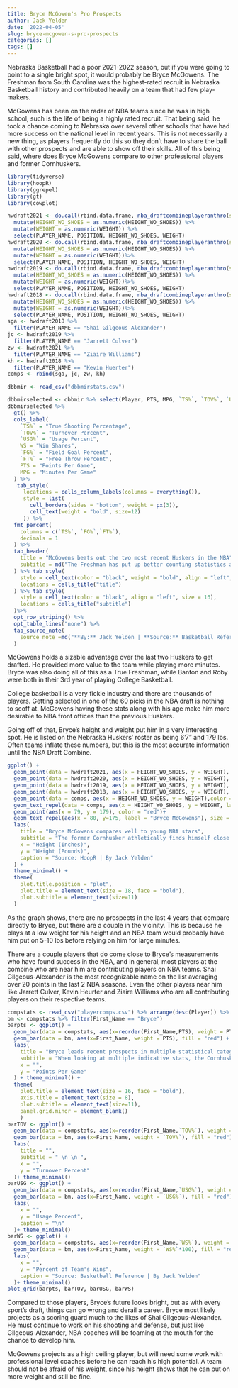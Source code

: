```yaml
---
title: Bryce McGowen's Pro Prospects
author: Jack Yelden
date: '2022-04-05'
slug: bryce-mcgowen-s-pro-prospects
categories: []
tags: []
---
```


Nebraska Basketball had a poor 2021-2022 season, but if you were going to point to a single bright spot, it would probably be Bryce McGowens. The Freshman from South Carolina was the highest-rated recruit in Nebraska Basketball history and contributed heavily on a team that had few play-makers.

McGowens has been on the radar of NBA teams since he was in high school, such is the life of being a highly rated recruit. That being said, he took a chance coming to Nebraska over several other schools that have had more success on the national level in recent years. This is not necessarily a new thing, as players frequently do this so they don't have to share the ball with other prospects and are able to show off their skills. All of this being said, where does Bryce McGowens compare to other professional players and former Cornhuskers. 

```r
library(tidyverse)
library(hoopR)
library(ggrepel)
library(gt)
library(cowplot)
```
```r
hwdraft2021 <- do.call(rbind.data.frame, nba_draftcombineplayeranthro(season_year = "2021")) %>%
  mutate(HEIGHT_WO_SHOES = as.numeric(HEIGHT_WO_SHOES)) %>%
  mutate(WEIGHT = as.numeric(WEIGHT)) %>%
  select(PLAYER_NAME, POSITION, HEIGHT_WO_SHOES, WEIGHT)
hwdraft2020 <- do.call(rbind.data.frame, nba_draftcombineplayeranthro(season_year = "2020")) %>%
  mutate(HEIGHT_WO_SHOES = as.numeric(HEIGHT_WO_SHOES)) %>%
  mutate(WEIGHT = as.numeric(WEIGHT))%>%
  select(PLAYER_NAME, POSITION, HEIGHT_WO_SHOES, WEIGHT)
hwdraft2019 <- do.call(rbind.data.frame, nba_draftcombineplayeranthro(season_year = "2019")) %>%
  mutate(HEIGHT_WO_SHOES = as.numeric(HEIGHT_WO_SHOES)) %>%
  mutate(WEIGHT = as.numeric(WEIGHT))%>%
  select(PLAYER_NAME, POSITION, HEIGHT_WO_SHOES, WEIGHT)
hwdraft2018 <- do.call(rbind.data.frame, nba_draftcombineplayeranthro(season_year = "2018")) %>%
  mutate(HEIGHT_WO_SHOES = as.numeric(HEIGHT_WO_SHOES)) %>%
  mutate(WEIGHT = as.numeric(WEIGHT))%>%
  select(PLAYER_NAME, POSITION, HEIGHT_WO_SHOES, WEIGHT)
sga <- hwdraft2018 %>%
  filter(PLAYER_NAME == "Shai Gilgeous-Alexander")
jc <- hwdraft2019 %>%
  filter(PLAYER_NAME == "Jarrett Culver")
zw <- hwdraft2021 %>%
  filter(PLAYER_NAME == "Ziaire Williams")
kh <- hwdraft2018 %>%
  filter(PLAYER_NAME == "Kevin Huerter")
comps <- rbind(sga, jc, zw, kh)
```

```r
dbbmir <- read_csv("dbbmirstats.csv")
```


```r
dbbmirselected <- dbbmir %>% select(Player, PTS, MPG, `TS%`, `TOV%`, `USG%`, WS, `FG%`, `FT%`) %>% arrange(Player)
dbbmirselected %>%
  gt() %>%
  cols_label(
    `TS%` = "True Shooting Percentage",
    `TOV%` = "Turnover Percent",
    `USG%` = "Usage Percent",
    WS = "Win Shares",
    `FG%` = "Field Goal Percent",
    `FT%` = "Free Throw Percent",
    PTS = "Points Per Game",
    MPG = "Minutes Per Game"
  ) %>%
   tab_style(
     locations = cells_column_labels(columns = everything()),
     style = list(
       cell_borders(sides = "bottom", weight = px(3)),
       cell_text(weight = "bold", size=12)
     )) %>%
  fmt_percent(
    columns = c(`TS%`, `FG%`,`FT%`),
    decimals = 1
  ) %>%
  tab_header(
    title = "McGowens beats out the two most recent Huskers in the NBA",
    subtitle = md("The Freshman has put up better counting statistics and advanced statistics while also being younger and more athletic than Isaiah Roby and Dalano Banton at the time of the draft.")
  ) %>% tab_style(
    style = cell_text(color = "black", weight = "bold", align = "left", size = 22),
    locations = cells_title("title")
  ) %>% tab_style(
    style = cell_text(color = "black", align = "left", size = 16),
    locations = cells_title("subtitle")
  )%>%
  opt_row_striping() %>%
  opt_table_lines("none") %>%
  tab_source_note(
    source_note =md("**By:** Jack Yelden | **Source:** Basketball Reference")
  )
```

McGowens holds a sizable advantage over the last two Huskers to get drafted. He provided more value to the team while playing more minutes. Bryce was also doing all of this as a True Freshman, while Banton and Roby were both in their 3rd year of playing College Basketball.

College basketball is a very fickle industry and there are thousands of players. Getting selected in one of the 60 picks in the NBA draft is nothing to scoff at. McGowens having these stats along with his age make him more desirable to NBA front offices than the previous Huskers. 

Going off of that, Bryce's height and weight put him in a very interesting spot. He is listed on the Nebraska Huskers' roster as being 6'7" and 179 lbs. Often teams inflate these numbers, but this is the most accurate information until the NBA Draft Combine. 

```r
ggplot() +
  geom_point(data = hwdraft2021, aes(x = HEIGHT_WO_SHOES, y = WEIGHT), color = "gray") +
  geom_point(data = hwdraft2020, aes(x = HEIGHT_WO_SHOES, y = WEIGHT), color = "gray") +
  geom_point(data = hwdraft2019, aes(x = HEIGHT_WO_SHOES, y = WEIGHT), color = "gray") +
  geom_point(data = hwdraft2018, aes(x = HEIGHT_WO_SHOES, y = WEIGHT), color = "gray") +
  geom_point(data = comps, aes(x = HEIGHT_WO_SHOES, y = WEIGHT),color = "black") +
  geom_text_repel(data = comps, aes(x = HEIGHT_WO_SHOES, y = WEIGHT, label = PLAYER_NAME), size = 2.75) +
  geom_point(aes(x = 79, y = 179), color = "red")+
  geom_text_repel(aes(x = 80, y=175, label = "Bryce McGowens"), size = 2.75)+
  labs(
    title = "Bryce McGowens compares well to young NBA stars",
    subtitle = "The former Cornhusker athletically finds himself close to no one, but there are recent\nexamples of players who have found roles at similar measurements.",
    x = "Height (Inches)",
    y = "Weight (Pounds)",
    caption = "Source: HoopR | By Jack Yelden"
  ) +
  theme_minimal() +
  theme(
    plot.title.position = "plot",
    plot.title = element_text(size = 18, face = "bold"),
    plot.subtitle = element_text(size=11)
  )
```

As the graph shows, there are no prospects in the last 4 years that compare directly to Bryce, but there are a couple in the vicinity. This is because he plays at a low weight for his height and an NBA team would probably have him put on 5-10 lbs before relying on him for large minutes.

There are a couple players that do come close to Bryce's measurements who have found success in the NBA, and in general, most players at the combine who are near him are contributing players on NBA teams. Shai Gilgeous-Alexander is the most recognizable name on the list averaging over 20 points in the last 2 NBA seasons. Even the other players near him like Jarrett Culver, Kevin Heurter and Ziaire Williams who are all contributing players on their respective teams. 

```r
compstats <- read_csv("playercomps.csv") %>% arrange(desc(Player)) %>% separate(Player, into=c("First_Name", "Last_Name"), sep = " ")
bm <- compstats %>% filter(First_Name == "Bryce")
barpts <- ggplot() +
  geom_bar(data = compstats, aes(x=reorder(First_Name,PTS), weight = PTS)) +
  geom_bar(data = bm, aes(x=First_Name, weight = PTS), fill = "red") +
  labs(
    title = "Bryce leads recent prospects in multiple statistical categories",
    subtitle = "When looking at multiple indicative stats, the Cornhusker compares well to other players\nwho have found success in the NBA. All while fitting the athletic build of the similar players",
    x = "",
    y = "Points Per Game"
  ) + theme_minimal() +
  theme(
    plot.title = element_text(size = 16, face = "bold"),
    axis.title = element_text(size = 8),
    plot.subtitle = element_text(size=11),
    panel.grid.minor = element_blank()
    )
barTOV <- ggplot() +
  geom_bar(data = compstats, aes(x=reorder(First_Name,`TOV%`), weight = `TOV%`)) +
  geom_bar(data = bm, aes(x=First_Name, weight = `TOV%`), fill = "red") +
  labs(
    title = "",
    subtitle = " \n \n ",
    x = "",
    y = "Turnover Percent"
  )+ theme_minimal()
barUSG <- ggplot() +
  geom_bar(data = compstats, aes(x=reorder(First_Name,`USG%`), weight = `USG%`)) +
  geom_bar(data = bm, aes(x=First_Name, weight = `USG%`), fill = "red") +
  labs(
    x = "",
    y = "Usage Percent",
    caption = "\n"
  )+ theme_minimal()
barWS <- ggplot() +
  geom_bar(data = compstats, aes(x=reorder(First_Name,`WS%`), weight = `WS%`*100)) +
  geom_bar(data = bm, aes(x=First_Name, weight = `WS%`*100), fill = "red") +
  labs(
    x = "",
    y = "Percent of Team's Wins",
    caption = "Source: Basketball Reference | By Jack Yelden"
  )+ theme_minimal()
plot_grid(barpts, barTOV, barUSG, barWS)
```

Compared to those players, Bryce's future looks bright, but as with every sport's draft, things can go wrong and derail a career. Bryce most likely projects as a scoring guard much to the likes of Shai Gilgeous-Alexander. He must continue to work on his shooting and defense, but just like Gilgeous-Alexander, NBA coaches will be foaming at the mouth for the chance to develop him.

McGowens projects as a high ceiling player, but will need some work with professional level coaches before he can reach his high potential. A team should not be afraid of his weight, since his height shows that he can put on more weight and still be fine. 
